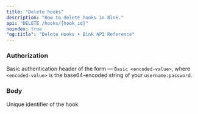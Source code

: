 ```yaml
---
title: "Delete hooks"
description: "How to delete hooks in Blnk."
api: "DELETE /hooks/{hook_id}"
noindex: true
"og:title": "Delete Hooks • Blnk API Reference"
---
```



### Authorization
Basic authentication header of the form — `Basic <encoded-value>`, where `<encoded-value>` is the base64-encoded string of your `username:password`.

### Body
<ParamField path="hook_id" type="string" required>
  Unique identifier of the hook
</ParamField>

<NeedHelp />